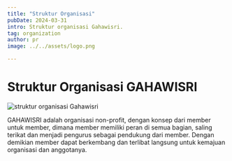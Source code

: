 ```yaml
---
title: "Struktur Organisasi"
pubDate: 2024-03-31
intro: Struktur organisasi Gahawisri.
tag: organization
author: pr
image: ../../assets/logo.png

---
```

# Struktur Organisasi GAHAWISRI

![struktur organisasi Gahawisri](../../assets/structure.png)

GAHAWISRI adalah organisasi non-profit, dengan konsep dari member untuk member, dimana member memiliki peran di semua bagian, saling terikat dan menjadi pengurus sebagai pendukung dari member.
Dengan demikian member dapat berkembang dan terlibat langsung untuk kemajuan organisasi dan anggotanya.
